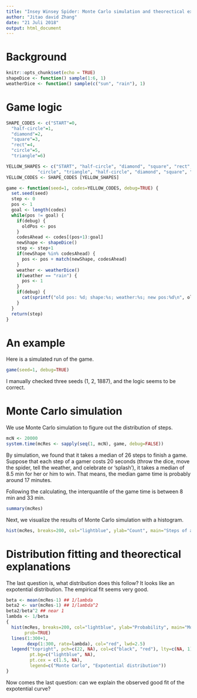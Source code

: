 ```yaml
---
title: "Insey Winsey Spider: Monte Carlo simulation and theorectical explanation"
author: "Jitao david Zhang"
date: "21 Juli 2018"
output: html_document
---
```


# Background 

```r
knitr::opts_chunk$set(echo = TRUE)
shapeDice <- function() sample(1:6, 1)
weatherDice <- function() sample(c("sun", "rain"), 1)
```

# Game logic

```r
SHAPE_CODES <- c("START"=0,
  "half-circle"=1,
  "diamond"=2,
  "square"=3,
  "rect"=4,
  "circle"=5,
  "triangle"=6)

YELLOW_SHAPES <- c("START", "half-circle", "diamond", "square", "rect",
            "circle", "triangle", "half-circle", "diamond", "square", "rect")
YELLOW_CODES <- SHAPE_CODES [YELLOW_SHAPES]

game <- function(seed=1, codes=YELLOW_CODES, debug=TRUE) {
  set.seed(seed)
  step <- 0
  pos <- 1
  goal <- length(codes)
  while(pos != goal) {
    if(debug) {
      oldPos <- pos
    }
    codesAhead <- codes[(pos+1):goal]
    newShape <- shapeDice()
    step <- step+1
    if(newShape %in% codesAhead) {
      pos <- pos + match(newShape, codesAhead)
    }
    weather <- weatherDice()
    if(weather == "rain") {
      pos <- 1
    }
    if(debug) {
      cat(sprintf("old pos: %d; shape:%s; weather:%s; new pos:%d\n", oldPos, names(SHAPE_CODES)[match(newShape, SHAPE_CODES)], weather, pos))
    }
  }
  return(step)
}
```

# An example

Here is a simulated run of the game.

```r
game(seed=1, debug=TRUE)
```

I manually checked three seeds (1, 2, 1887), and the logic seems to be correct.

# Monte Carlo simulation
We use Monte Carlo simulation to figure out the distribution of steps.

```r
mcN <- 20000
system.time(mcRes <- sapply(seq(1, mcN), game, debug=FALSE))
```

By simulation, we found that it takes a median of 26 steps to finish a game. Suppose that each step of a gamer costs 20 seconds (throw the dice, move the spider, tell the weather, and celebrate or 'splash'), it takes a median of 8.5 min for her or him to win. That means, the median game time is probably around 17 minutes. 

Following the calculating, the interquantile of the game time is between 8 min and 33 min.

```r
summary(mcRes)
```

Next, we visualize the results of Monte Carlo simulation with a histogram.

```r
hist(mcRes, breaks=200, col="lightblue", ylab="Count", main="Steps of a gamer by Monte Carlo simulation")
```

# Distribution fitting and theorectical explanations

The last question is, what distribution does this follow? It looks like an expotential distribution. The empirical fit seems very good.

```r
beta <- mean(mcRes-1) ## 1/lambda
beta2 <- var(mcRes-1) ## 1/lambda^2
beta2/beta^2 ## near 1
lambda <- 1/beta
{
  hist(mcRes, breaks=200, col="lightblue", ylab="Probability", main="Monte Carlo simulation and distribution fitting", 
       prob=TRUE)
  lines(1:300+1,
        dexp(1:300, rate=lambda), col="red", lwd=2.5)
  legend("topright", pch=c(22, NA), col=c("black", "red"), lty=c(NA, 1), 
         pt.bg=c("lightblue", NA),
         pt.cex = c(1.5, NA),
         legend=c("Monte Carlo", "Expotential distribution"))
}
```

Now comes the last question: can we explain the observed good fit of the expotential curve?

